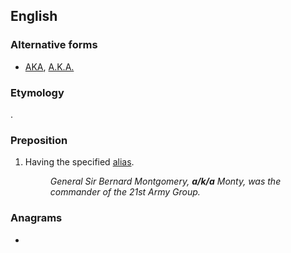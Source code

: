 ==English==
{{rft}}
===Alternative forms===
* [[AKA]], [[A.K.A.]]

===Etymology===
{{initialism of|[[also]] [[known]] [[as]]}}.

===Preposition===
{{en-prep}}

# Having the specified [[alias]].
#: ''General Sir Bernard Montgomery, '''a/k/a''' Monty, was the commander of the 21st Army Group.''

===Anagrams===
* {{alphagram|[[aak#English|aak]]}}